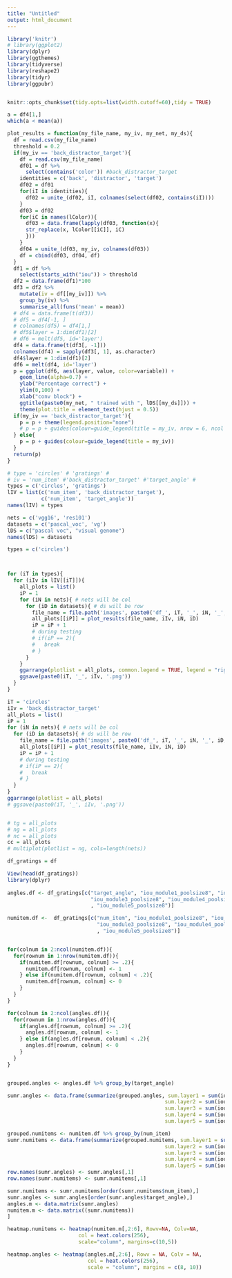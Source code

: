 ---
title: "Untitled"
output: html_document
---

```{r message=FALSE, warning=FALSE, tidy=TRUE, echo = FALSE}
library('knitr')
# library(ggplot2)
library(dplyr)
library(ggthemes)
library(tidyverse)
library(reshape2)
library(tidyr)
library(ggpubr)


knitr::opts_chunk$set(tidy.opts=list(width.cutoff=60),tidy = TRUE) 
```


```{r}
a = df4[1,]
which(a < mean(a))

```

```{r}

plot_results = function(my_file_name, my_iv, my_net, my_ds){
  df = read.csv(my_file_name)
  threshold = 0.2
  if(my_iv == 'back_distractor_target'){
    df = read.csv(my_file_name)
    df01 = df %>%
      select(contains('color')) #back_distractor_target
    identities = c('back', 'distractor', 'target')
    df02 = df01
    for(iI in identities){
      df02 = unite_(df02, iI, colnames(select(df02, contains(iI))))
    }
    df03 = df02
    for(iC in names(lColor)){
      df03 = data.frame(lapply(df03, function(x){
      str_replace(x, lColor[[iC]], iC)
      }))
    }
    df04 = unite_(df03, my_iv, colnames(df03))
    df = cbind(df03, df04, df) 
  }
  df1 = df %>%
    select(starts_with("iou")) > threshold
  df2 = data.frame(df1)*100
  df3 = df2 %>%
    mutate(iv = df[[my_iv]]) %>%
    group_by(iv) %>%
    summarise_all(funs('mean' = mean))
  # df4 = data.frame(t(df3))
  # df5 = df4[-1, ]
  # colnames(df5) = df4[1,]
  # df5$layer = 1:dim(df1)[2]
  # df6 = melt(df5, id='layer')
  df4 = data.frame(t(df3[, -1]))
  colnames(df4) = sapply(df3[, 1], as.character)
  df4$layer = 1:dim(df1)[2]
  df6 = melt(df4, id='layer')
  p = ggplot(df6, aes(layer, value, color=variable)) +
    geom_line(alpha=0.7) +
    ylab("Percentage correct") +
    ylim(0,100) +
    xlab("conv block") +
    ggtitle(paste0(my_net, " trained with ", lDS[[my_ds]])) + 
    theme(plot.title = element_text(hjust = 0.5))
  if(my_iv == 'back_distractor_target'){
    p = p + theme(legend.position="none")
    # p = p + guides(colour=guide_legend(title = my_iv, nrow = 6, ncol = 10)) 
  } else{
    p = p + guides(colour=guide_legend(title = my_iv)) 
  }
  return(p)
}

```

```{r}

# type = 'circles' # 'gratings' #
# iv = 'num_item' #'back_distractor_target' #'target_angle' #
types = c('circles', 'gratings')
lIV = list(c('num_item', 'back_distractor_target'),
           c('num_item', 'target_angle'))
names(lIV) = types

nets = c('vgg16', 'res101')
datasets = c('pascal_voc', 'vg')
lDS = c("pascal voc", "visual genome")
names(lDS) = datasets

types = c('circles')



for (iT in types){
  for (iIv in lIV[[iT]]){
    all_plots = list()
    iP = 1
    for (iN in nets){ # nets will be col
      for (iD in datasets){ # ds will be row
        file_name = file.path('images', paste0('df_', iT, '_', iN, '_', iD, '.csv'))
        all_plots[[iP]] = plot_results(file_name, iIv, iN, iD)
        iP = iP + 1
        # during testing
        # if(iP == 2){
        #   break
        # }
      }
    }
    ggarrange(plotlist = all_plots, common.legend = TRUE, legend = "right")
    ggsave(paste0(iT, '_', iIv, '.png'))
  }
}

```

```{r}
iT = 'circles'
iIv = 'back_distractor_target'
all_plots = list()
iP = 1
for (iN in nets){ # nets will be col
  for (iD in datasets){ # ds will be row
    file_name = file.path('images', paste0('df_', iT, '_', iN, '_', iD, '.csv'))
    all_plots[[iP]] = plot_results(file_name, iIv, iN, iD)
    iP = iP + 1
    # during testing
    # if(iP == 2){
    #   break
    # }
  }
}
ggarrange(plotlist = all_plots)
# ggsave(paste0(iT, '_', iIv, '.png'))


```

```{r}

```


```{r}
# tg = all_plots
# ng = all_plots
# nc = all_plots
cc = all_plots
# multiplot(plotlist = ng, cols=length(nets))

```


```{r}
df_gratings = df

View(head(df_gratings))
library(dplyr)
                                          
angles.df <- df_gratings[c("target_angle", "iou_module1_poolsize8", "iou_module2_poolsize8", 
                           "iou_module3_poolsize8", "iou_module4_poolsize8"
                           , "iou_module5_poolsize8")]

numitem.df <-  df_gratings[c("num_item", "iou_module1_poolsize8", "iou_module2_poolsize8", 
                             "iou_module3_poolsize8", "iou_module4_poolsize8"
                             , "iou_module5_poolsize8")]


for(colnum in 2:ncol(numitem.df)){
  for(rownum in 1:nrow(numitem.df)){
    if(numitem.df[rownum, colnum] >= .2){
      numitem.df[rownum, colnum] <- 1
    } else if(numitem.df[rownum, colnum] < .2){
      numitem.df[rownum, colnum] <- 0 
    }
  }
}

for(colnum in 2:ncol(angles.df)){
  for(rownum in 1:nrow(angles.df)){
    if(angles.df[rownum, colnum] >= .2){
      angles.df[rownum, colnum] <- 1
    } else if(angles.df[rownum, colnum] < .2){
      angles.df[rownum, colnum] <- 0 
    }
  }
}


grouped.angles <- angles.df %>% group_by(target_angle)

sumr.angles <- data.frame(summarize(grouped.angles, sum.layer1 = sum(iou_module1_poolsize8), 
                                                   sum.layer2 = sum(iou_module2_poolsize8),
                                                   sum.layer3 = sum(iou_module3_poolsize8),
                                                   sum.layer4 = sum(iou_module4_poolsize8),
                                                   sum.layer5 = sum(iou_module5_poolsize8)))

grouped.numitems <- numitem.df %>% group_by(num_item)
sumr.numitems <- data.frame(summarize(grouped.numitems, sum.layer1 = sum(iou_module1_poolsize8), 
                                                   sum.layer2 = sum(iou_module2_poolsize8),
                                                   sum.layer3 = sum(iou_module3_poolsize8),
                                                   sum.layer4 = sum(iou_module4_poolsize8),
                                                   sum.layer5 = sum(iou_module5_poolsize8)))
row.names(sumr.angles) <- sumr.angles[,1]
row.names(sumr.numitems) <- sumr.numitems[,1]

sumr.numitems <- sumr.numitems[order(sumr.numitems$num_item),]
sumr.angles <- sumr.angles[order(sumr.angles$target_angle),]
angles.m <- data.matrix(sumr.angles)
numitem.m <- data.matrix((sumr.numitems))
]

heatmap.numitems <- heatmap(numitem.m[,2:6], Rowv=NA, Colv=NA, 
                       col = heat.colors(256), 
                       scale="column", margins=c(10,5))

heatmap.angles <- heatmap(angles.m[,2:6], Rowv = NA, Colv = NA, 
                          col = heat.colors(256), 
                          scale = "column", margins = c(8, 10))


```